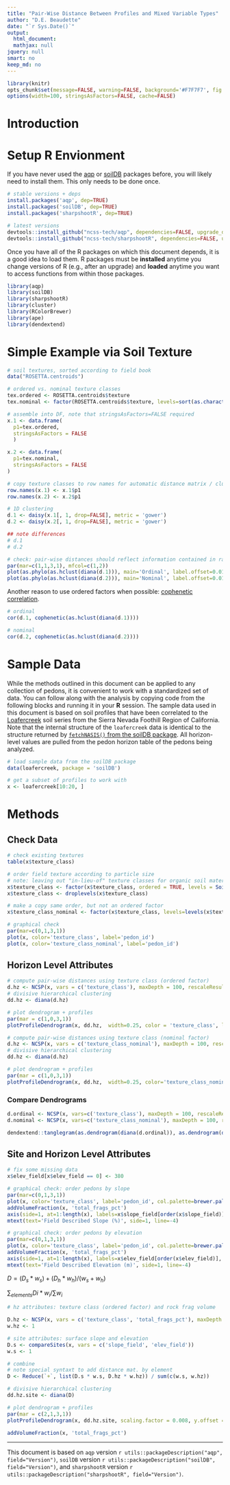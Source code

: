 ```yaml
---
title: "Pair-Wise Distance Between Profiles and Mixed Variable Types"
author: "D.E. Beaudette"
date: "`r Sys.Date()`"
output:
  html_document:
  mathjax: null
jquery: null
smart: no
keep_md: no
---
```

  
```r
library(knitr)
opts_chunk$set(message=FALSE, warning=FALSE, background='#F7F7F7', fig.retina=2, dev='png', tidy=FALSE, verbose=FALSE, cache = FALSE)
options(width=100, stringsAsFactors=FALSE, cache=FALSE)
```



# Introduction


# Setup R Envionment
If you have never used the [aqp](http://ncss-tech.github.io/AQP/aqp/aqp-intro.html) or [soilDB](http://ncss-tech.github.io/AQP/soilDB/soilDB-Intro.html) packages before, you will likely need to install them. This only needs to be done once. 
```r
# stable versions + deps
install.packages('aqp', dep=TRUE)
install.packages('soilDB', dep=TRUE)
install.packages('sharpshootR', dep=TRUE)

# latest versions
devtools::install_github("ncss-tech/aqp", dependencies=FALSE, upgrade_dependencies=FALSE)
devtools::install_github("ncss-tech/sharpshootR", dependencies=FALSE, upgrade_dependencies=FALSE)
```

Once you have all of the R packages on which  this document depends, it is a good idea to load them. R packages must be **installed** anytime you change versions of R (e.g., after an upgrade) and **loaded** anytime you want to access functions from within those packages.

```r
library(aqp)
library(soilDB)
library(sharpshootR)
library(cluster)
library(RColorBrewer)
library(ape)
library(dendextend)
```


# Simple Example via Soil Texture
```r
# soil textures, sorted according to field book
data("ROSETTA.centroids")

# ordered vs. nominal texture classes
tex.ordered <- ROSETTA.centroids$texture
tex.nominal <- factor(ROSETTA.centroids$texture, levels=sort(as.character(ROSETTA.centroids$texture)), ordered = FALSE)

# assemble into DF, note that stringsAsFactors=FALSE required
x.1 <- data.frame(
  p1=tex.ordered,
  stringsAsFactors = FALSE
  )

x.2 <- data.frame(
  p1=tex.nominal,
  stringsAsFactors = FALSE
)

# copy texture classes to row names for automatic distance matrix / clustering labels
row.names(x.1) <- x.1$p1                  
row.names(x.2) <- x.2$p1

# 1D clustering
d.1 <- daisy(x.1[, 1, drop=FALSE], metric = 'gower') 
d.2 <- daisy(x.2[, 1, drop=FALSE], metric = 'gower')

## note differences
# d.1
# d.2

# check: pair-wise distances should reflect information contained in ranks of ordinal representation
par(mar=c(1,1,3,1), mfcol=c(1,2))
plot(as.phylo(as.hclust(diana(d.1))), main='Ordinal', label.offset=0.01)
plot(as.phylo(as.hclust(diana(d.2))), main='Nominal', label.offset=0.01)
```

Another reason to use ordered factors when possible: [cophenetic correlation](https://en.wikipedia.org/wiki/Cophenetic_correlation).
```r
# ordinal
cor(d.1, cophenetic(as.hclust(diana(d.1))))

# nominal
cor(d.2, cophenetic(as.hclust(diana(d.2))))
```



# Sample Data
While the methods outlined in this document can be applied to any collection of pedons, it is convenient to work with a standardized set of data. You can follow along with the analysis by copying code from the following blocks and running it in your **R** session. The sample data used in this document is based on soil profiles that have been correlated to the [Loafercreek](https://soilseries.sc.egov.usda.gov/OSD_Docs/L/LOAFERCREEK.html) soil series from the Sierra Nevada Foothill Region of California. Note that the internal structure of the `loafercreek` data is identical to the structure returned by [`fetchNASIS()` from the soilDB package](http://ncss-tech.github.io/AQP/soilDB/soilDB-Intro.html). All horizon-level values are pulled from the pedon horizon table of the pedons being analyzed.

```r
# load sample data from the soilDB package
data(loafercreek, package = 'soilDB')

# get a subset of profiles to work with
x <- loafercreek[10:20, ]
```


# Methods

## Check Data
```r
# check existing textures
table(x$texture_class)

# order field texture according to particle size
# note: leaving out "in-lieu-of" texture classes for organic soil material and bedrock
x$texture_class <- factor(x$texture_class, ordered = TRUE, levels = SoilTextureLevels())
x$texture_class <- droplevels(x$texture_class)

# make a copy same order, but not an ordered factor
x$texture_class_nominal <- factor(x$texture_class, levels=levels(x$texture_class), ordered = FALSE)

# graphical check
par(mar=c(0,1,3,1))
plot(x, color='texture_class', label='pedon_id')
plot(x, color='texture_class_nominal', label='pedon_id')
```

## Horizon Level Attributes
```r

# compute pair-wise distances using texture class (ordered factor)
d.hz <- NCSP(x, vars = c('texture_class'), maxDepth = 100, rescaleResult = TRUE)
# divisive hierarchical clustering
dd.hz <- diana(d.hz)

# plot dendrogram + profiles
par(mar = c(1,0,3,1))
plotProfileDendrogram(x, dd.hz,  width=0.25, color = 'texture_class', label='pedon_id', cex.name=0.65)
```


```r
# compute pair-wise distances using texture class (nominal factor)
d.hz <- NCSP(x, vars = c('texture_class_nominal'), maxDepth = 100, rescaleResult = TRUE)
# divisive hierarchical clustering
dd.hz <- diana(d.hz)

# plot dendrogram + profiles
par(mar = c(1,0,3,1))
plotProfileDendrogram(x, dd.hz,  width=0.25, color='texture_class_nominal', label='pedon_id', cex.name=0.65)
```

### Compare Dendrograms
```r
d.ordinal <- NCSP(x, vars=c('texture_class'), maxDepth = 100, rescaleResult = TRUE)
d.nominal <- NCSP(x, vars=c('texture_class_nominal'), maxDepth = 100, rescaleResult = TRUE)

dendextend::tanglegram(as.dendrogram(diana(d.ordinal)), as.dendrogram(diana(d.nominal)))
```


## Site and Horizon Level Attributes
```r
# fix some missing data
x$elev_field[x$elev_field == 0] <- 380

# graphical check: order pedons by slope
par(mar=c(0,1,3,1))
plot(x, color='texture_class', label='pedon_id', col.palette=brewer.pal(10, 'Spectral'), plot.order=order(x$slope_field))
addVolumeFraction(x, 'total_frags_pct')
axis(side=1, at=1:length(x), labels=x$slope_field[order(x$slope_field)], line=-3)
mtext(text='Field Described Slope (%)', side=1, line=-4)

# graphical check: order pedons by elevation
par(mar=c(0,1,3,1))
plot(x, color='texture_class', label='pedon_id', col.palette=brewer.pal(10, 'Spectral'), plot.order=order(x$elev_field))
addVolumeFraction(x, 'total_frags_pct')
axis(side=1, at=1:length(x), labels=x$elev_field[order(x$elev_field)], line=-3)
mtext(text='Field Described Elevation (m)', side=1, line=-4)
```

$D = (D_{s} * w_{s}) + (D_{h} * w_{h}) / (w_{s} + w_{h})$

$\sum_{elements} D{i} * w_{i} / \sum w_{i}$

```r
# hz attributes: texture class (ordered factor) and rock frag volume

D.hz <- NCSP(x, vars = c('texture_class', 'total_frags_pct'), maxDepth = 100, rescaleResult = TRUE)
w.hz <- 1

# site attributes: surface slope and elevation
D.s <- compareSites(x, vars = c('slope_field', 'elev_field'))
w.s <- 1

# combine
# note special syntaxt to add distance mat. by element
D <- Reduce(`+`, list(D.s * w.s, D.hz * w.hz)) / sum(c(w.s, w.hz))

# divisive hierarchical clustering
dd.hz.site <- diana(D)

# plot dendrogram + profiles
par(mar = c(2,1,3,1))
plotProfileDendrogram(x, dd.hz.site, scaling.factor = 0.008, y.offset = 0.1, width = 0.2, color='texture_class', label='pedon_id', cex.name=0.75, col.palette=brewer.pal(10, 'Spectral'), max.depth = 125)

addVolumeFraction(x, 'total_frags_pct')
```


----------------------------
This document is based on `aqp` version `r utils::packageDescription("aqp", field="Version")`, `soilDB` version `r utils::packageDescription("soilDB", field="Version")`, and `sharpshootR` version `r utils::packageDescription("sharpshootR", field="Version")`.
